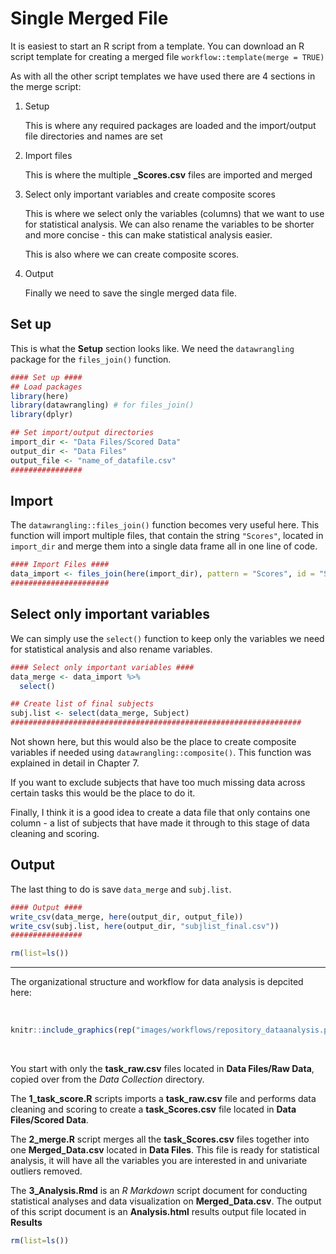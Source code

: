 # Single Merged File

<link rel="stylesheet" href="https://use.fontawesome.com/releases/v5.8.1/css/all.css" integrity="sha384-50oBUHEmvpQ+1lW4y57PTFmhCaXp0ML5d60M1M7uH2+nqUivzIebhndOJK28anvf" crossorigin="anonymous">

It is easiest to start an R script from a template. You can download an R script template for creating a merged file `workflow::template(merge = TRUE)`

As with all the other script templates we have used there are 4 sections in the merge script:

1. Setup

    This is where any required packages are loaded and the import/output file directories and names are set
    
2. Import files

    This is where the multiple **\_Scores.csv** files are imported and merged
   
3. Select only important variables and create composite scores

    This is where we select only the variables (columns) that we want to use for statistical analysis. We can also rename the variables to be shorter and more concise - this can make statistical analysis easier. 
    
    This is also where we can create composite scores.
    
4. Output

    Finally we need to save the single merged data file.
    
## Set up

This is what the **Setup** section looks like. We need the `datawrangling` package for the `files_join()` function.

```r
#### Set up ####
## Load packages
library(here)
library(datawrangling) # for files_join()
library(dplyr)

## Set import/output directories
import_dir <- "Data Files/Scored Data"
output_dir <- "Data Files"
output_file <- "name_of_datafile.csv"
################
```

## Import

The `datawrangling::files_join()` function becomes very useful here. This function will import multiple files, that contain the string `"Scores"`, located in `import_dir` and merge them into a single data frame all in one line of code.

```r
#### Import Files ####
data_import <- files_join(here(import_dir), pattern = "Scores", id = "Subject")
######################
```

## Select only important variables

We can simply use the `select()` function to keep only the variables we need for statistical analysis and also rename variables. 

```r
#### Select only important variables ####
data_merge <- data_import %>%
  select()

## Create list of final subjects
subj.list <- select(data_merge, Subject)
#################################################################
```

Not shown here, but this would also be the place to create composite variables if needed using `datawrangling::composite()`. This function was explained in detail in Chapter 7.

If you want to exclude subjects that have too much missing data across certain tasks this would be the place to do it.

Finally, I think it is a good idea to create a data file that only contains one column - a list of subjects that have made it through to this stage of data cleaning and scoring.

## Output

The last thing to do is save `data_merge` and `subj.list`.

```r
#### Output ####
write_csv(data_merge, here(output_dir, output_file))
write_csv(subj.list, here(output_dir, "subjlist_final.csv"))
################

rm(list=ls())
```

----

The organizational structure and workflow for data analysis is depcited here:

<br>
```r
knitr::include_graphics(rep("images/workflows/repository_dataanalysis.png"))
```
<br>

You start with only the **task_raw.csv** files located in **Data Files/Raw Data**, copied over from the *Data Collection* directory. 

The **1_task_score.R** scripts imports a **task_raw.csv** file and performs data cleaning and scoring to create a **task_Scores.csv** file located in **Data Files/Scored Data**.

The **2_merge.R** script merges all the **task_Scores.csv** files together into one **Merged_Data.csv** located in **Data Files**. This file is ready for statistical analysis, it will have all the variables you are interested in and univariate outliers removed.

The **3_Analysis.Rmd** is an *R Markdown* script document for conducting statistical analyses and data visualization on **Merged_Data.csv**. The output of this script document is an **Analysis.html** results output file located in **Results**


```r
rm(list=ls())
```


